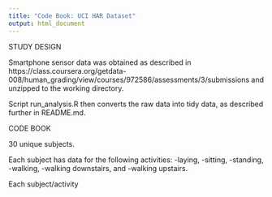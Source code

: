 ```yaml
---
title: "Code Book: UCI HAR Dataset"
output: html_document
---
```


STUDY DESIGN

Smartphone sensor data was obtained as described in
https://class.coursera.org/getdata-008/human_grading/view/courses/972586/assessments/3/submissions
and unzipped to the working directory.

Script run_analysis.R then converts the raw data into tidy data, as described further in README.md.

CODE BOOK

30 unique subjects.

Each subject has data for the following activities:
-laying, 
-sitting, 
-standing, 
-walking, 
-walking downstairs, and
-walking upstairs.

Each subject/activity